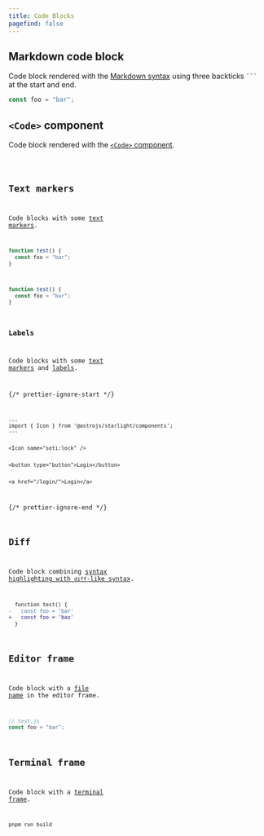 ```yaml
---
title: Code Blocks
pagefind: false
---
```


## Markdown code block

Code block rendered with the [Markdown syntax](https://starlight.astro.build/guides/authoring-content/#code-blocks) using three backticks <code>```</code> at the start and end.

```js
const foo = "bar";
```

## `<Code>` component

Code block rendered with the [`<Code>` component](https://starlight.astro.build/components/code/).


<Code code="const foo = 'bar'" lang="js" />

## Text markers

Code blocks with some [text markers](https://expressive-code.com/key-features/text-markers/).

```js {2}
function test() {
  const foo = "bar";
}
```

```js "function" ins="foo" del="bar"
function test() {
  const foo = "bar";
}
```

### Labels

Code blocks with some [text markers](https://expressive-code.com/key-features/text-markers/) and [labels](https://expressive-code.com/key-features/text-markers/#adding-labels-to-line-markers).

{/* prettier-ignore-start */}
```astro title="example.astro" {"1. Keep the existing icon.":5-6} del={"2. Remove the button.":8-9} ins={"3. Add a link.":11-12}
---
import { Icon } from '@astrojs/starlight/components';
---


<Icon name="seti:lock" />


<button type="button">Login</button>


<a href="/login/">Login</a>
```
{/* prettier-ignore-end */}

## Diff

Code block combining [syntax highlighting with `diff`-like syntax](https://expressive-code.com/key-features/text-markers/#combining-syntax-highlighting-with-diff-like-syntax).

```diff lang="js"
  function test() {
-   const foo = 'bar'
+   const foo = 'baz'
  }
```

## Editor frame

Code block with a [file name](https://expressive-code.com/key-features/frames/#code-editor-frames) in the editor frame.

```js
// test.js
const foo = "bar";
```

## Terminal frame

Code block with a [terminal frame](https://expressive-code.com/key-features/frames/#terminal-frames).

```bash title="Build something…"
pnpm run build
```
